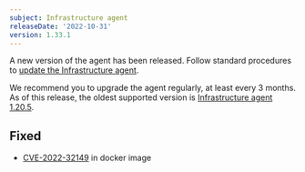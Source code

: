 ```yaml
---
subject: Infrastructure agent
releaseDate: '2022-10-31'
version: 1.33.1
---
```


A new version of the agent has been released. Follow standard procedures to [update the Infrastructure agent](/docs/infrastructure/install-configure-manage-infrastructure/update-or-uninstall/update-infrastructure-agent).

We recommend you to upgrade the agent regularly, at least every 3 months. As of this release, the oldest supported version is [Infrastructure agent 1.20.5](/docs/release-notes/infrastructure-release-notes/infrastructure-agent-release-notes/new-relic-infrastructure-agent-1205).

## Fixed
* [CVE-2022-32149](https://github.com/advisories/GHSA-4hjv-8mmr-jxwv) in docker image
